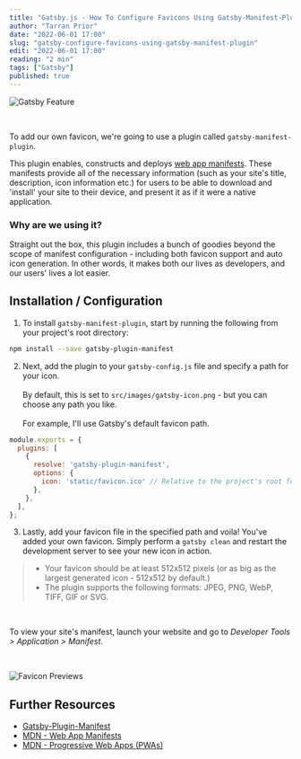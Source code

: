```yaml
---
title: "Gatsby.js - How To Configure Favicons Using Gatsby-Manifest-Plugin"
author: "Tarran Prior"
date: "2022-06-01 17:00"
slug: "gatsby-configure-favicons-using-gatsby-manifest-plugin"
edit: "2022-06-01 17:00"
reading: "2 min"
tags: ["Gatsby"]
published: true
---
```


![Gatsby Feature](./gatsby-feature.png)

<br />

To add our own favicon, we're going to use a plugin called `gatsby-manifest-plugin`.

This plugin enables, constructs and deploys [web app manifests](https://developer.mozilla.org/en-US/docs/Web/Manifest). These manifests provide all of the necessary information (such as your site's title, description, icon information etc.) for users to be able to download and 'install' your site to their device, and present it as if it were a native application.

### Why are we using it?

Straight out the box, this plugin includes a bunch of goodies beyond the scope of manifest configuration - including both favicon support and auto icon generation. In other words, it makes both our lives as developers, and our users' lives a lot easier.

## Installation / Configuration
1. To install `gatsby-manifest-plugin`, start by running the following from your project's root directory:

```bash
npm install --save gatsby-plugin-manifest
```

2. Next, add the plugin to your `gatsby-config.js` file and specify a path for your icon.<br /><br />By default, this is set to `src/images/gatsby-icon.png` - but you can choose any path you like.<br/><br/>
For example, I'll use Gatsby's default favicon path.

```javascript
module.exports = {
  plugins: [
    {
      resolve: 'gatsby-plugin-manifest',
      options: {
        icon: 'static/favicon.ico' // Relative to the project's root folder
      },
    },
  ],
};
```

3. Lastly, add your favicon file in the specified path and voila! You've added your own favicon. Simply perform a `gatsby clean` and restart the development server to see your new icon in action.

> - Your favicon should be at least 512x512 pixels (or as big as the largest generated icon - 512x512 by default.)
> - The plugin supports the following formats: JPEG, PNG, WebP, TIFF, GIF or SVG.

<br />

To view your site's manifest, launch your website and go to *Developer Tools > Application > Manifest*.

<br />

![Favicon Previews](./favicon-previews.png)

## Further Resources
- [Gatsby-Plugin-Manifest](https://www.gatsbyjs.com/plugins/gatsby-plugin-manifest/)
- [MDN - Web App Manifests](https://developer.mozilla.org/en-US/docs/Web/Manifest)
- [MDN - Progressive Web Apps (PWAs)](https://developer.mozilla.org/en-US/docs/Web/Progressive_web_apps)
